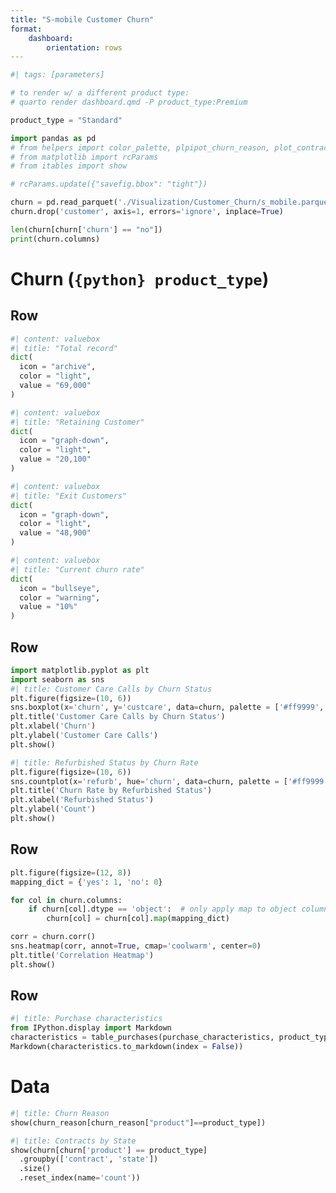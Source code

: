 ```yaml
---
title: "S-mobile Customer Churn"
format: 
    dashboard:
        orientation: rows
---
```


```python
#| tags: [parameters]

# to render w/ a different product type:
# quarto render dashboard.qmd -P product_type:Premium

product_type = "Standard"
```

```python
import pandas as pd
# from helpers import color_palette, plpipot_churn_reason, plot_contract_type, table_purchases
# from matplotlib import rcParams
# from itables import show

# rcParams.update({"savefig.bbox": "tight"})

churn = pd.read_parquet('./Visualization/Customer_Churn/s_mobile.parquet')
churn.drop('customer', axis=1, errors='ignore', inplace=True)
```

```python
len(churn[churn['churn'] == "no"])
print(churn.columns)
```

# Churn (`{python} product_type`)

## Row

```python
#| content: valuebox
#| title: "Total record"
dict(
  icon = "archive",
  color = "light",
  value = "69,000"
)
```

```python
#| content: valuebox
#| title: "Retaining Customer"
dict(
  icon = "graph-down",
  color = "light",
  value = "20,100"
)
```


```python
#| content: valuebox
#| title: "Exit Customers"
dict(
  icon = "graph-down",
  color = "light",
  value = "48,900"
)
```

```python
#| content: valuebox
#| title: "Current churn rate"
dict(
  icon = "bullseye",
  color = "warning",
  value = "10%"
)
```

## Row {height="40%"}

```python
import matplotlib.pyplot as plt
import seaborn as sns
#| title: Customer Care Calls by Churn Status
plt.figure(figsize=(10, 6))
sns.boxplot(x='churn', y='custcare', data=churn, palette = ['#ff9999', '#66b3ff'])
plt.title('Customer Care Calls by Churn Status')
plt.xlabel('Churn')
plt.ylabel('Customer Care Calls')
plt.show()
```


```python
#| title: Refurbished Status by Churn Rate
plt.figure(figsize=(10, 6))
sns.countplot(x='refurb', hue='churn', data=churn, palette = ['#ff9999', '#66b3ff'])
plt.title('Churn Rate by Refurbished Status')
plt.xlabel('Refurbished Status')
plt.ylabel('Count')
plt.show()
```

## Row
```python
plt.figure(figsize=(12, 8))
mapping_dict = {'yes': 1, 'no': 0}

for col in churn.columns:
    if churn[col].dtype == 'object':  # only apply map to object columns
        churn[col] = churn[col].map(mapping_dict)

corr = churn.corr()
sns.heatmap(corr, annot=True, cmap='coolwarm', center=0)
plt.title('Correlation Heatmap')
plt.show()
```

## Row

```python
#| title: Purchase characteristics
from IPython.display import Markdown
characteristics = table_purchases(purchase_characteristics, product_type)
Markdown(characteristics.to_markdown(index = False))
```

# Data 

```python
#| title: Churn Reason
show(churn_reason[churn_reason["product"]==product_type])
```

```python
#| title: Contracts by State
show(churn[churn['product'] == product_type]
  .groupby(['contract', 'state'])
  .size()
  .reset_index(name='count'))
```
